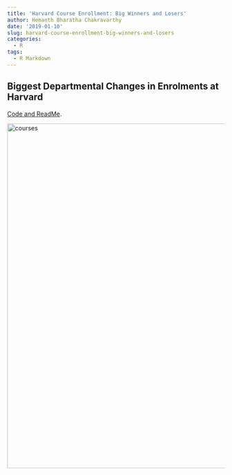 ```yaml
---
title: 'Harvard Course Enrollment: Big Winners and Losers'
author: Hemanth Bharatha Chakravarthy
date: '2019-01-10'
slug: harvard-course-enrollment-big-winners-and-losers
categories:
  - R
tags:
  - R Markdown
---
```


## Biggest Departmental Changes in Enrolments at Harvard

[Code and ReadMe](https://github.com/b-hemanth/harvard_courses_enrolment_analysis).

<img src="/post/course_enrol.png" alt="courses" width="800"/>

<script>
<div id="biggest-drops-in-enrollment" class="section level1">
<h1>Biggest Drops in Enrollment</h1>
<style>html {
  font-family: -apple-system, BlinkMacSystemFont, 'Segoe UI', Roboto, Oxygen, Ubuntu, Cantarell, 'Helvetica Neue', 'Fira Sans', 'Droid Sans', Arial, sans-serif;
}

#lasoucwnnn .gt_table {
  display: table;
  border-collapse: collapse;
  margin-left: auto;
  margin-right: auto;
  color: #000000;
  font-size: 16px;
  background-color: #FFFFFF;
  /* table.background.color */
  width: auto;
  /* table.width */
  border-top-style: solid;
  /* table.border.top.style */
  border-top-width: 2px;
  /* table.border.top.width */
  border-top-color: #A8A8A8;
  /* table.border.top.color */
}

#lasoucwnnn .gt_heading {
  background-color: #FFFFFF;
  /* heading.background.color */
  border-bottom-color: #FFFFFF;
}

#lasoucwnnn .gt_title {
  color: #000000;
  font-size: 125%;
  /* heading.title.font.size */
  padding-top: 4px;
  /* heading.top.padding */
  padding-bottom: 1px;
  border-bottom-color: #FFFFFF;
  border-bottom-width: 0;
}

#lasoucwnnn .gt_subtitle {
  color: #000000;
  font-size: 85%;
  /* heading.subtitle.font.size */
  padding-top: 1px;
  padding-bottom: 4px;
  /* heading.bottom.padding */
  border-top-color: #FFFFFF;
  border-top-width: 0;
}

#lasoucwnnn .gt_bottom_border {
  border-bottom-style: solid;
  /* heading.border.bottom.style */
  border-bottom-width: 2px;
  /* heading.border.bottom.width */
  border-bottom-color: #A8A8A8;
  /* heading.border.bottom.color */
}

#lasoucwnnn .gt_column_spanner {
  border-bottom-style: solid;
  border-bottom-width: 2px;
  border-bottom-color: #A8A8A8;
  padding-top: 4px;
  padding-bottom: 4px;
}

#lasoucwnnn .gt_col_heading {
  color: #000000;
  background-color: #FFFFFF;
  /* column_labels.background.color */
  font-size: 16px;
  /* column_labels.font.size */
  font-weight: initial;
  /* column_labels.font.weight */
  vertical-align: middle;
  padding: 10px;
  margin: 10px;
}

#lasoucwnnn .gt_sep_right {
  border-right: 5px solid #FFFFFF;
}

#lasoucwnnn .gt_group_heading {
  padding: 8px;
  color: #000000;
  background-color: #FFFFFF;
  /* stub_group.background.color */
  font-size: 16px;
  /* stub_group.font.size */
  font-weight: initial;
  /* stub_group.font.weight */
  border-top-style: solid;
  /* stub_group.border.top.style */
  border-top-width: 2px;
  /* stub_group.border.top.width */
  border-top-color: #A8A8A8;
  /* stub_group.border.top.color */
  border-bottom-style: solid;
  /* stub_group.border.bottom.style */
  border-bottom-width: 2px;
  /* stub_group.border.bottom.width */
  border-bottom-color: #A8A8A8;
  /* stub_group.border.bottom.color */
  vertical-align: middle;
}

#lasoucwnnn .gt_empty_group_heading {
  padding: 0.5px;
  color: #000000;
  background-color: #FFFFFF;
  /* stub_group.background.color */
  font-size: 16px;
  /* stub_group.font.size */
  font-weight: initial;
  /* stub_group.font.weight */
  border-top-style: solid;
  /* stub_group.border.top.style */
  border-top-width: 2px;
  /* stub_group.border.top.width */
  border-top-color: #A8A8A8;
  /* stub_group.border.top.color */
  border-bottom-style: solid;
  /* stub_group.border.bottom.style */
  border-bottom-width: 2px;
  /* stub_group.border.bottom.width */
  border-bottom-color: #A8A8A8;
  /* stub_group.border.bottom.color */
  vertical-align: middle;
}

#lasoucwnnn .gt_striped {
  background-color: #f2f2f2;
}

#lasoucwnnn .gt_row {
  padding: 10px;
  /* row.padding */
  margin: 10px;
  vertical-align: middle;
}

#lasoucwnnn .gt_stub {
  border-right-style: solid;
  border-right-width: 2px;
  border-right-color: #A8A8A8;
  padding-left: 12px;
}

#lasoucwnnn .gt_stub.gt_row {
  background-color: #FFFFFF;
}

#lasoucwnnn .gt_summary_row {
  background-color: #FFFFFF;
  /* summary_row.background.color */
  padding: 6px;
  /* summary_row.padding */
  text-transform: inherit;
  /* summary_row.text_transform */
}

#lasoucwnnn .gt_first_summary_row {
  border-top-style: solid;
  border-top-width: 2px;
  border-top-color: #A8A8A8;
}

#lasoucwnnn .gt_table_body {
  border-top-style: solid;
  /* field.border.top.style */
  border-top-width: 2px;
  /* field.border.top.width */
  border-top-color: #A8A8A8;
  /* field.border.top.color */
  border-bottom-style: solid;
  /* field.border.bottom.style */
  border-bottom-width: 2px;
  /* field.border.bottom.width */
  border-bottom-color: #A8A8A8;
  /* field.border.bottom.color */
}

#lasoucwnnn .gt_footnote {
  font-size: 90%;
  /* footnote.font.size */
  padding: 4px;
  /* footnote.padding */
}

#lasoucwnnn .gt_sourcenote {
  font-size: 90%;
  /* sourcenote.font.size */
  padding: 4px;
  /* sourcenote.padding */
}

#lasoucwnnn .gt_center {
  text-align: center;
}

#lasoucwnnn .gt_left {
  text-align: left;
}

#lasoucwnnn .gt_right {
  text-align: right;
  font-variant-numeric: tabular-nums;
}

#lasoucwnnn .gt_font_normal {
  font-weight: normal;
}

#lasoucwnnn .gt_font_bold {
  font-weight: bold;
}

#lasoucwnnn .gt_font_italic {
  font-style: italic;
}

#lasoucwnnn .gt_super {
  font-size: 65%;
}

#lasoucwnnn .gt_footnote_glyph {
  font-style: italic;
  font-size: 65%;
}
</style>
<div id="lasoucwnnn" style="overflow-x:auto;"><!--gt table start-->
<table class='gt_table'>
<thead>
<tr>
<th colspan='5' class='gt_heading gt_title gt_font_normal gt_center' >Biggest Enrollment Decreases in Spring 2019</th>
</tr>
<tr>
<th colspan='5' class='gt_heading gt_subtitle gt_font_normal gt_center gt_bottom_border' ></th>
</tr>
</thead>
<tr>
<th class='gt_col_heading gt_left' rowspan='1' colspan='1'>Number</th>
<th class='gt_col_heading gt_left' rowspan='1' colspan='1'>Name</th>
<th class='gt_col_heading gt_right' rowspan='1' colspan='1'>2018</th>
<th class='gt_col_heading gt_right' rowspan='1' colspan='1'>2019</th>
<th class='gt_col_heading gt_right' rowspan='1' colspan='1'>Change</th>
</tr>
<tbody class='gt_table_body'>
<tr>
<td class='gt_row gt_left'>SOCWORLD 38</td>
<td class='gt_row gt_left'>Arch Hist of Ancient Egypt</td>
<td class='gt_row gt_right'>322</td>
<td class='gt_row gt_right'>63</td>
<td class='gt_row gt_right'>-259</td>
</tr>
<tr>
<td class='gt_row gt_left gt_striped'>ECON 10B</td>
<td class='gt_row gt_left gt_striped'>Principles of Economics</td>
<td class='gt_row gt_right gt_striped'>579</td>
<td class='gt_row gt_right gt_striped'>460</td>
<td class='gt_row gt_right gt_striped'>-119</td>
</tr>
<tr>
<td class='gt_row gt_left'>SOCWORLD 44</td>
<td class='gt_row gt_left'>Human Traffking,Slavery&amp;Abolit</td>
<td class='gt_row gt_right'>105</td>
<td class='gt_row gt_right'>8</td>
<td class='gt_row gt_right'>-97</td>
</tr>
<tr>
<td class='gt_row gt_left gt_striped'>MATH 21B</td>
<td class='gt_row gt_left gt_striped'>Linear Algebra &amp; Differntl Equ</td>
<td class='gt_row gt_right gt_striped'>317</td>
<td class='gt_row gt_right gt_striped'>223</td>
<td class='gt_row gt_right gt_striped'>-94</td>
</tr>
<tr>
<td class='gt_row gt_left'>PHYSCI 1</td>
<td class='gt_row gt_left'>Physical Sciences 1</td>
<td class='gt_row gt_right'>129</td>
<td class='gt_row gt_right'>53</td>
<td class='gt_row gt_right'>-76</td>
</tr>
<tr>
<td class='gt_row gt_left gt_striped'>HEB 1420</td>
<td class='gt_row gt_left gt_striped'>Human Evolutionary Anatomy</td>
<td class='gt_row gt_right gt_striped'>80</td>
<td class='gt_row gt_right gt_striped'>10</td>
<td class='gt_row gt_right gt_striped'>-70</td>
</tr>
<tr>
<td class='gt_row gt_left'>ENGLISH 178X</td>
<td class='gt_row gt_left'>The American Novel</td>
<td class='gt_row gt_right'>121</td>
<td class='gt_row gt_right'>53</td>
<td class='gt_row gt_right'>-68</td>
</tr>
<tr>
<td class='gt_row gt_left gt_striped'>ECON 1818</td>
<td class='gt_row gt_left gt_striped'>Econ of Discontinuous Change</td>
<td class='gt_row gt_right gt_striped'>74</td>
<td class='gt_row gt_right gt_striped'>13</td>
<td class='gt_row gt_right gt_striped'>-61</td>
</tr>
<tr>
<td class='gt_row gt_left'>CULTBLF 33</td>
<td class='gt_row gt_left'>Study of East Asian Religions</td>
<td class='gt_row gt_right'>105</td>
<td class='gt_row gt_right'>45</td>
<td class='gt_row gt_right'>-60</td>
</tr>
<tr>
<td class='gt_row gt_left gt_striped'>MUSIC 2</td>
<td class='gt_row gt_left gt_striped'>Foundations of Tonal Music I</td>
<td class='gt_row gt_right gt_striped'>105</td>
<td class='gt_row gt_right gt_striped'>48</td>
<td class='gt_row gt_right gt_striped'>-57</td>
</tr>
</tbody>
<tfoot>
<tr>
<td colspan='6' class='gt_sourcenote'>Data from the Harvard Registrar</td>
</tr>
</tfoot>
</table>
<!--gt table end-->
</div>
</div>
<div id="biggest-new-classes" class="section level1">
<h1>Biggest New Classes</h1>
<style>html {
  font-family: -apple-system, BlinkMacSystemFont, 'Segoe UI', Roboto, Oxygen, Ubuntu, Cantarell, 'Helvetica Neue', 'Fira Sans', 'Droid Sans', Arial, sans-serif;
}

#ecwsklysrn .gt_table {
  display: table;
  border-collapse: collapse;
  margin-left: auto;
  margin-right: auto;
  color: #000000;
  font-size: 16px;
  background-color: #FFFFFF;
  /* table.background.color */
  width: auto;
  /* table.width */
  border-top-style: solid;
  /* table.border.top.style */
  border-top-width: 2px;
  /* table.border.top.width */
  border-top-color: #A8A8A8;
  /* table.border.top.color */
}

#ecwsklysrn .gt_heading {
  background-color: #FFFFFF;
  /* heading.background.color */
  border-bottom-color: #FFFFFF;
}

#ecwsklysrn .gt_title {
  color: #000000;
  font-size: 125%;
  /* heading.title.font.size */
  padding-top: 4px;
  /* heading.top.padding */
  padding-bottom: 1px;
  border-bottom-color: #FFFFFF;
  border-bottom-width: 0;
}

#ecwsklysrn .gt_subtitle {
  color: #000000;
  font-size: 85%;
  /* heading.subtitle.font.size */
  padding-top: 1px;
  padding-bottom: 4px;
  /* heading.bottom.padding */
  border-top-color: #FFFFFF;
  border-top-width: 0;
}

#ecwsklysrn .gt_bottom_border {
  border-bottom-style: solid;
  /* heading.border.bottom.style */
  border-bottom-width: 2px;
  /* heading.border.bottom.width */
  border-bottom-color: #A8A8A8;
  /* heading.border.bottom.color */
}

#ecwsklysrn .gt_column_spanner {
  border-bottom-style: solid;
  border-bottom-width: 2px;
  border-bottom-color: #A8A8A8;
  padding-top: 4px;
  padding-bottom: 4px;
}

#ecwsklysrn .gt_col_heading {
  color: #000000;
  background-color: #FFFFFF;
  /* column_labels.background.color */
  font-size: 16px;
  /* column_labels.font.size */
  font-weight: initial;
  /* column_labels.font.weight */
  vertical-align: middle;
  padding: 10px;
  margin: 10px;
}

#ecwsklysrn .gt_sep_right {
  border-right: 5px solid #FFFFFF;
}

#ecwsklysrn .gt_group_heading {
  padding: 8px;
  color: #000000;
  background-color: #FFFFFF;
  /* stub_group.background.color */
  font-size: 16px;
  /* stub_group.font.size */
  font-weight: initial;
  /* stub_group.font.weight */
  border-top-style: solid;
  /* stub_group.border.top.style */
  border-top-width: 2px;
  /* stub_group.border.top.width */
  border-top-color: #A8A8A8;
  /* stub_group.border.top.color */
  border-bottom-style: solid;
  /* stub_group.border.bottom.style */
  border-bottom-width: 2px;
  /* stub_group.border.bottom.width */
  border-bottom-color: #A8A8A8;
  /* stub_group.border.bottom.color */
  vertical-align: middle;
}

#ecwsklysrn .gt_empty_group_heading {
  padding: 0.5px;
  color: #000000;
  background-color: #FFFFFF;
  /* stub_group.background.color */
  font-size: 16px;
  /* stub_group.font.size */
  font-weight: initial;
  /* stub_group.font.weight */
  border-top-style: solid;
  /* stub_group.border.top.style */
  border-top-width: 2px;
  /* stub_group.border.top.width */
  border-top-color: #A8A8A8;
  /* stub_group.border.top.color */
  border-bottom-style: solid;
  /* stub_group.border.bottom.style */
  border-bottom-width: 2px;
  /* stub_group.border.bottom.width */
  border-bottom-color: #A8A8A8;
  /* stub_group.border.bottom.color */
  vertical-align: middle;
}

#ecwsklysrn .gt_striped {
  background-color: #f2f2f2;
}

#ecwsklysrn .gt_row {
  padding: 10px;
  /* row.padding */
  margin: 10px;
  vertical-align: middle;
}

#ecwsklysrn .gt_stub {
  border-right-style: solid;
  border-right-width: 2px;
  border-right-color: #A8A8A8;
  padding-left: 12px;
}

#ecwsklysrn .gt_stub.gt_row {
  background-color: #FFFFFF;
}

#ecwsklysrn .gt_summary_row {
  background-color: #FFFFFF;
  /* summary_row.background.color */
  padding: 6px;
  /* summary_row.padding */
  text-transform: inherit;
  /* summary_row.text_transform */
}

#ecwsklysrn .gt_first_summary_row {
  border-top-style: solid;
  border-top-width: 2px;
  border-top-color: #A8A8A8;
}

#ecwsklysrn .gt_table_body {
  border-top-style: solid;
  /* field.border.top.style */
  border-top-width: 2px;
  /* field.border.top.width */
  border-top-color: #A8A8A8;
  /* field.border.top.color */
  border-bottom-style: solid;
  /* field.border.bottom.style */
  border-bottom-width: 2px;
  /* field.border.bottom.width */
  border-bottom-color: #A8A8A8;
  /* field.border.bottom.color */
}

#ecwsklysrn .gt_footnote {
  font-size: 90%;
  /* footnote.font.size */
  padding: 4px;
  /* footnote.padding */
}

#ecwsklysrn .gt_sourcenote {
  font-size: 90%;
  /* sourcenote.font.size */
  padding: 4px;
  /* sourcenote.padding */
}

#ecwsklysrn .gt_center {
  text-align: center;
}

#ecwsklysrn .gt_left {
  text-align: left;
}

#ecwsklysrn .gt_right {
  text-align: right;
  font-variant-numeric: tabular-nums;
}

#ecwsklysrn .gt_font_normal {
  font-weight: normal;
}

#ecwsklysrn .gt_font_bold {
  font-weight: bold;
}

#ecwsklysrn .gt_font_italic {
  font-style: italic;
}

#ecwsklysrn .gt_super {
  font-size: 65%;
}

#ecwsklysrn .gt_footnote_glyph {
  font-style: italic;
  font-size: 65%;
}
</style>
<div id="ecwsklysrn" style="overflow-x:auto;"><!--gt table start-->
<table class='gt_table'>
<thead>
<tr>
<th colspan='4' class='gt_heading gt_title gt_font_normal gt_center' >Biggest New Classes in Spring 2019</th>
</tr>
<tr>
<th colspan='4' class='gt_heading gt_subtitle gt_font_normal gt_center gt_bottom_border' ></th>
</tr>
</thead>
<tr>
<th class='gt_col_heading gt_left' rowspan='1' colspan='1'>Department</th>
<th class='gt_col_heading gt_left' rowspan='1' colspan='1'>Number</th>
<th class='gt_col_heading gt_left' rowspan='1' colspan='1'>Name</th>
<th class='gt_col_heading gt_right' rowspan='1' colspan='1'>Enrollment</th>
</tr>
<tbody class='gt_table_body'>
<tr>
<td class='gt_row gt_left'>Psychology</td>
<td class='gt_row gt_left'>PSY 18</td>
<td class='gt_row gt_left'>Abnormal Psychology</td>
<td class='gt_row gt_right'>416</td>
</tr>
<tr>
<td class='gt_row gt_left gt_striped'>Economics</td>
<td class='gt_row gt_left gt_striped'>ECON 1152</td>
<td class='gt_row gt_left gt_striped'>Big Data</td>
<td class='gt_row gt_right gt_striped'>360</td>
</tr>
<tr>
<td class='gt_row gt_left'>History of Science</td>
<td class='gt_row gt_left'>HISTSCI 189</td>
<td class='gt_row gt_left'>Technology and Society</td>
<td class='gt_row gt_right'>259</td>
</tr>
<tr>
<td class='gt_row gt_left gt_striped'>General Education</td>
<td class='gt_row gt_left gt_striped'>US-WORLD 43</td>
<td class='gt_row gt_left gt_striped'>Ancestry</td>
<td class='gt_row gt_right gt_striped'>256</td>
</tr>
<tr>
<td class='gt_row gt_left'>Computer Science</td>
<td class='gt_row gt_left'>COMPSCI 51</td>
<td class='gt_row gt_left'>Computation Abstraction&amp;Design</td>
<td class='gt_row gt_right'>242</td>
</tr>
<tr>
<td class='gt_row gt_left gt_striped'>General Education</td>
<td class='gt_row gt_left gt_striped'>ETHRSON 46</td>
<td class='gt_row gt_left gt_striped'>Evolving Morality</td>
<td class='gt_row gt_right gt_striped'>217</td>
</tr>
<tr>
<td class='gt_row gt_left'>General Education</td>
<td class='gt_row gt_left'>SOCWORLD 24</td>
<td class='gt_row gt_left'>World Health</td>
<td class='gt_row gt_right'>167</td>
</tr>
<tr>
<td class='gt_row gt_left gt_striped'>Folklore &amp; Mythology</td>
<td class='gt_row gt_left gt_striped'>FOLKMYTH 106</td>
<td class='gt_row gt_left gt_striped'>Hist of Witchcraft and Charm</td>
<td class='gt_row gt_right gt_striped'>152</td>
</tr>
<tr>
<td class='gt_row gt_left'>General Education</td>
<td class='gt_row gt_left'>US-WORLD 11</td>
<td class='gt_row gt_left'>Am Health Care Policy</td>
<td class='gt_row gt_right'>152</td>
</tr>
<tr>
<td class='gt_row gt_left gt_striped'>General Education</td>
<td class='gt_row gt_left gt_striped'>ETHRSON 42</td>
<td class='gt_row gt_left gt_striped'>Sex and Ethical Reasoning</td>
<td class='gt_row gt_right gt_striped'>148</td>
</tr>
</tbody>
<tfoot>
<tr>
<td colspan='5' class='gt_sourcenote'>Data from the Harvard Registrar</td>
</tr>
</tfoot>
</table>
<!--gt table end-->
</div>
</div>




</div>

<script>

